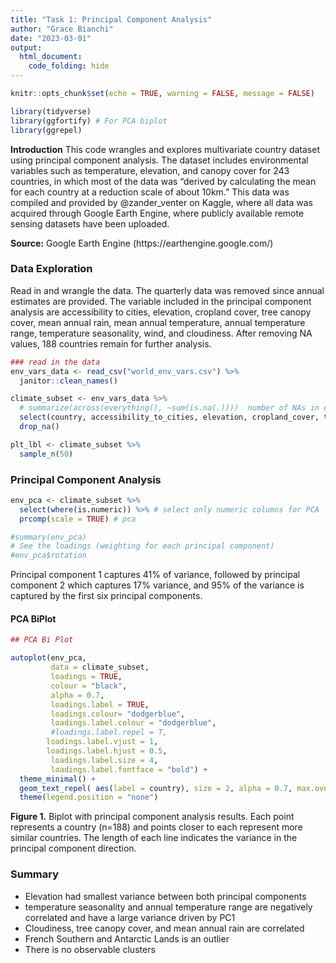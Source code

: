 ```yaml
---
title: "Task 1: Principal Component Analysis"
author: "Grace Bianchi"
date: "2023-03-01"
output: 
  html_document:
    code_folding: hide
---
```



```r
knitr::opts_chunk$set(echo = TRUE, warning = FALSE, message = FALSE)

library(tidyverse)
library(ggfortify) # For PCA biplot
library(ggrepel)
```


**Introduction**
This code wrangles and explores multivariate country dataset using principal component analysis. The dataset includes environmental variables such as temperature, elevation, and canopy cover for 243 countries, in which most of the data was "derived by calculating the mean for each country at a reduction scale of about 10km.” This data was compiled and provided by @zander_venter on Kaggle, where all data was acquired through Google Earth Engine, where publicly available remote sensing datasets have been uploaded.

**Source:** Google Earth Engine (https://earthengine.google.com/)

### Data Exploration

Read in and wrangle the data. The quarterly data was removed since annual estimates are provided. The variable included in the principal component analysis are accessibility to cities, elevation, cropland cover, tree canopy cover, mean annual rain, mean annual temperature, annual temperature range, temperature seasonality, wind, and cloudiness. After removing NA values, 188 countries remain for further analysis.

```r
### read in the data
env_vars_data <- read_csv("world_env_vars.csv") %>% 
  janitor::clean_names()

climate_subset <- env_vars_data %>% 
  # summarize(across(everything(), ~sum(is.na(.))))  number of NAs in each col
  select(country, accessibility_to_cities, elevation, cropland_cover, tree_canopy_cover, rain_mean_annual, temp_mean_annual, temp_annual_range, temp_seasonality, wind, cloudiness) %>% 
  drop_na() 

plt_lbl <- climate_subset %>% 
  sample_n(50)
```


### Principal Component Analysis

```r
env_pca <- climate_subset %>% 
  select(where(is.numeric)) %>% # select only numeric columns for PCA 
  prcomp(scale = TRUE) # pca

#summary(env_pca) 
# See the loadings (weighting for each principal component)
#env_pca$rotation

```

Principal component 1 captures 41% of variance, followed by principal component 2 which captures 17% variance, and 95% of the variance is captured by the first six principal components.

#### PCA BiPlot

```r
## PCA Bi Plot

autoplot(env_pca,
         data = climate_subset,
         loadings = TRUE,
         colour = "black",
         alpha = 0.7,
         loadings.label = TRUE,
         loadings.colour= "dodgerblue",
         loadings.label.colour = "dodgerblue",
         #loadings.label.repel = T,
        loadings.label.vjust = 1,
        loadings.label.hjust = 0.5,
         loadings.label.size = 4,
         loadings.label.fontface = "bold") +
  theme_minimal() +
  geom_text_repel( aes(label = country), size = 2, alpha = 0.7, max.overlaps = 2, min.segment.length = 0.3) +
  theme(legend.position = "none") 


```

**Figure 1.** Biplot with principal component analysis results. Each point represents a country (n=188) and points closer to each represent more similar countries. The length of each line indicates the variance in the principal component direction. 


### Summary

- Elevation had smallest variance between both principal components
- temperature seasonality and annual temperature range are negatively correlated and have a large variance driven by PC1
- Cloudiness, tree canopy cover, and mean annual rain are correlated
- French Southern and Antarctic Lands is an outlier
- There is no observable clusters



